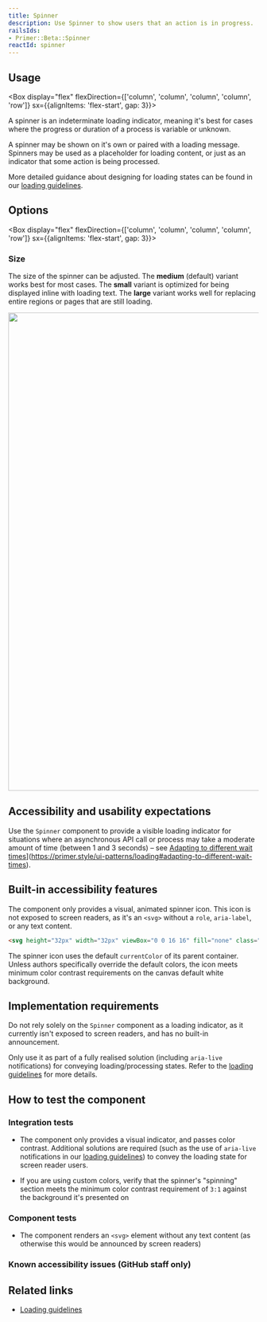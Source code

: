 ```yaml
---
title: Spinner
description: Use Spinner to show users that an action is in progress.
railsIds:
- Primer::Beta::Spinner
reactId: spinner
---
```



## Usage

<Box display="flex" flexDirection={['column', 'column', 'column', 'column', 'row']} sx={{alignItems: 'flex-start', gap: 3}}>

<div>

A spinner is an indeterminate loading indicator, meaning it's best for cases where the progress or duration of a process is variable or unknown.

A spinner may be shown on it's own or paired with a loading message. Spinners may be used as a placeholder for loading content, or just as an indicator that some action is being processed.

More detailed guidance about designing for loading states can be found in our [loading guidelines](/ui-patterns/loading).

</div>

<CustomVideoPlayer src="https://github.com/primer/design/assets/2313998/50234598-852a-46fc-be07-72bb6f35691b" width="456" autoplay loop />

</Box>

## Options

<Box display="flex" flexDirection={['column', 'column', 'column', 'column', 'row']} sx={{alignItems: 'flex-start', gap: 3}}>

<div>

### Size

The size of the spinner can be adjusted. The **medium** (default) variant works best for most cases. The **small** variant is optimized for being displayed inline with loading text. The **large** variant works well for replacing entire regions or pages that are still loading.

</div>

<img src="https://github.com/primer/design/assets/2313998/b31c4058-929f-471c-860e-6a8c2c6af21e" width="960" role="presentation" />

</Box>

## Accessibility and usability expectations

Use the `Spinner` component to provide a visible loading indicator for situations where an asynchronous API call or process may take a moderate amount of time (between 1 and 3 seconds) – see [Adapting to different wait times](https://primer.style/ui-patterns/loading#adapting-to-different-wait-times)](https://primer.style/ui-patterns/loading#adapting-to-different-wait-times).

## Built-in accessibility features

The component only provides a visual, animated spinner icon. This icon is not exposed to screen readers, as it's an `<svg>` without a `role`, `aria-label`, or any text content.

```html
<svg height="32px" width="32px" viewBox="0 0 16 16" fill="none" class="Spinner__StyledSpinner…"> … </svg>
``` 
 
The spinner icon uses the default `currentColor` of its parent container. Unless authors specifically override the default colors, the icon meets minimum color contrast requirements on the canvas default white background.

## Implementation requirements
 
Do not rely solely on the `Spinner` component as a loading indicator, as it currently isn't exposed to screen readers, and has no built-in announcement.

Only use it as part of a fully realised solution (including `aria-live` notifications) for conveying loading/processing states. Refer to the [loading guidelines](https://primer.style/ui-patterns/loading) for more details.
 
## How to test the component

### Integration tests
 
- The component only provides a visual indicator, and passes color contrast. Additional solutions are required (such as the use of `aria-live` notifications in our [loading guidelines](https://primer.style/ui-patterns/loading)) to convey the loading state for screen reader users.

- If you are using custom colors, verify that the spinner's "spinning" section meets the minimum color contrast requirement of `3:1` against the background it's presented on

### Component tests

- The component renders an `<svg>` element without any text content (as otherwise this would be announced by screen readers)
### Known accessibility issues (GitHub staff only)

<AccessibilityLink label="Spinner"/>

## Related links

- [Loading guidelines](/ui-patterns/loading)

<!-- TODO: link to Skeleton loaders once they're merged -->

